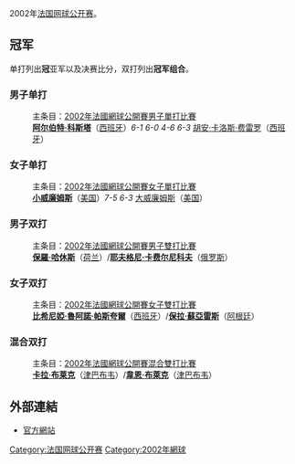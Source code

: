 {{noteTA|G1=Tennis
|1=zh-hans:温布尔登;zh-hk:溫布頓;zh-tw:溫布頓;
}}

2002年[[法国网球公开赛|法国网球公开赛]]。

== 冠军 ==
单打列出'''冠'''亚军以及决赛比分，双打列出'''冠军组合'''。

=== 男子单打 ===
:主条目：[[2002年法國網球公開賽男子單打比賽|2002年法國網球公開賽男子單打比賽]]
:'''[[阿尔伯特·科斯塔|阿尔伯特·科斯塔]]'''（[[西班牙|西班牙]]）''6-1 6-0 4-6 6-3'' [[胡安·卡洛斯·费雷罗|胡安·卡洛斯·费雷罗]]（[[西班牙|西班牙]]）

=== 女子单打 ===
:主条目：[[2002年法國網球公開賽女子單打比賽|2002年法國網球公開賽女子單打比賽]]
:'''[[小威廉姆斯|小威廉姆斯]]'''（[[美国|美国]]）''7-5 6-3'' [[大威廉姆斯|大威廉姆斯]]（[[美国|美国]]）

=== 男子双打 ===
:主条目：[[2002年法國網球公開賽男子雙打比賽|2002年法國網球公開賽男子雙打比賽]]
:'''[[保羅·哈休斯|保羅·哈休斯]]'''（[[荷兰|荷兰]]）/'''[[耶夫格尼·卡费尔尼科夫|耶夫格尼·卡费尔尼科夫]]'''（[[俄罗斯|俄罗斯]]）

=== 女子双打 ===
:主条目：[[2002年法國網球公開賽女子雙打比賽|2002年法國網球公開賽女子雙打比賽]]
:'''[[比希尼婭·魯阿諾·帕斯夸爾|比希尼婭·魯阿諾·帕斯夸爾]]'''（[[西班牙|西班牙]]）/'''[[保拉·蘇亞雷斯|保拉·蘇亞雷斯]]'''（[[阿根廷|阿根廷]]）

=== 混合双打 ===
:主条目：[[2002年法國網球公開賽混合雙打比賽|2002年法國網球公開賽混合雙打比賽]]
:'''[[卡拉·布莱克|卡拉·布莱克]]'''（[[津巴布韦|津巴布韦]]）/'''[[韋恩·布萊克|韋恩·布萊克]]'''（[[津巴布韦|津巴布韦]]）

== 外部連結 ==
* [https://web.archive.org/web/20090228235054/http://www.rolandgarros.org/ 官方網站]

{{start box}}
{{succession box|[[2001年法国网球公开赛|2001年法国网球公开赛]]|[[2003年法国网球公开赛|2003年法国网球公开赛]]|[[法国网球公开赛|法国网球公开赛]]|2002年}}
{{succession box|[[2002年澳大利亚网球公开赛|2002年澳大利亚网球公开赛]]|[[2002年温布尔登网球锦标赛|2002年温布尔登网球锦标赛]]|[[网球大满贯|网球大满贯]]|2002年}}
{{end box}}
{{法网列表}}

[[Category:法国网球公开赛|Category:法国网球公开赛]]
[[Category:2002年網球|Category:2002年網球]]